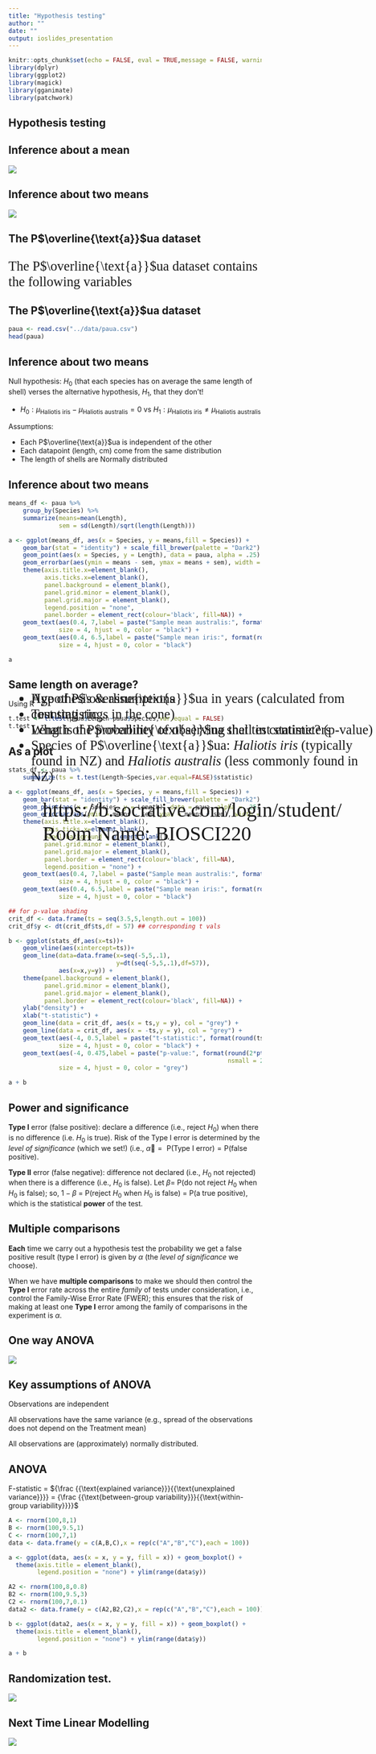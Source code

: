 ```yaml
---
title: "Hypothesis testing"
author: ""
date: ""
output: ioslides_presentation
---
```


<style type="text/css">
slides > slide:not(.nobackground):after {
  content: '';
}
</style>

```r
knitr::opts_chunk$set(echo = FALSE, eval = TRUE,message = FALSE, warning = FALSE)
library(dplyr)
library(ggplot2)
library(magick)
library(gganimate)
library(patchwork)
```

## Hypothesis testing

<ul style="font-family: bookman, bookman; font-size:20pt; top:35%;position: absolute;">
<li> Hypothesis \& assumptions</li>
<li> Test statistic</li>
<li> What is the probability of observing that test statistic? (p-value)</li>
</ul>

## Inference about a mean

![](../gifs/os_ttest.gif)

## Inference about two means

![](../gifs/ts_ttest.gif)

## The P$\overline{\text{a}}$ua dataset

<p style="font-family: bookman, bookman; font-size:20pt"> The P$\overline{\text{a}}$ua dataset contains the following variables</p>
<ul style="font-family: bookman, bookman; font-size:20pt; top:35%;position: absolute;">
<li> Age of  P$\overline{\text{a}}$ua in years (calculated from counting rings in the
cone) </li>
<li> Length of  P$\overline{\text{a}}$ua shell in centimeters</li>
<li> Species of  P$\overline{\text{a}}$ua: *Haliotis iris* (typically found in NZ) and
*Haliotis australis* (less commonly found in NZ) </li>

</ul>

## The P$\overline{\text{a}}$ua dataset

```r
paua <- read.csv("../data/paua.csv")
head(paua)
```

## Inference about two means

Null hypothesis: $H_0$ (that each species has on average the same length of shell) verses the alternative hypothesis, $H_1$, that they don't!

+ $H_0: \mu_{\text{Haliotis iris}} - \mu_{\text{Haliotis australis}} = 0$ vs $H_1: \mu_{\text{Haliotis iris}} \neq \mu_{\text{Haliotis australis}}$

Assumptions: 

  + Each P$\overline{\text{a}}$ua is independent of the other
  + Each datapoint (length, cm) come from the same distribution
  + The length of shells are Normally distributed
  
## Inference about two means
  
```r

means_df <- paua %>%
    group_by(Species) %>%
    summarize(means=mean(Length),
              sem = sd(Length)/sqrt(length(Length)))

a <- ggplot(means_df, aes(x = Species, y = means,fill = Species)) +
    geom_bar(stat = "identity") + scale_fill_brewer(palette = "Dark2") +
    geom_point(aes(x = Species, y = Length), data = paua, alpha = .25) +
    geom_errorbar(aes(ymin = means - sem, ymax = means + sem), width = .2) +
    theme(axis.title.x=element_blank(),
          axis.ticks.x=element_blank(),
          panel.background = element_blank(),
          panel.grid.minor = element_blank(),
          panel.grid.major = element_blank(),
          legend.position = "none",
          panel.border = element_rect(colour='black', fill=NA)) +
    geom_text(aes(0.4, 7,label = paste("Sample mean australis:", format(round(means_df[[1,2]], 2), nsmall = 2))),
              size = 4, hjust = 0, color = "black") +
    geom_text(aes(0.4, 6.5,label = paste("Sample mean iris:", format(round(means_df[[2,2]], 2), nsmall = 2))),
              size = 4, hjust = 0, color = "black") 

a

```
  
## Same length on average?

Using R

```r
t.test <- t.test(paua$Length~paua$Species,var.equal = FALSE)
t.test
```

## As a plot

```r

stats_df <- paua %>%
    summarize(ts = t.test(Length~Species,var.equal=FALSE)$statistic)

a <- ggplot(means_df, aes(x = Species, y = means,fill = Species)) +
    geom_bar(stat = "identity") + scale_fill_brewer(palette = "Dark2") +
    geom_point(aes(x = Species, y = Length), data = paua, alpha = .25) +
    geom_errorbar(aes(ymin = means - sem, ymax = means + sem), width = .2) +
    theme(axis.title.x=element_blank(),
          axis.ticks.x=element_blank(),
          panel.background = element_blank(),
          panel.grid.minor = element_blank(),
          panel.grid.major = element_blank(),
          panel.border = element_rect(colour='black', fill=NA),
          legend.position = "none") +
    geom_text(aes(0.4, 7,label = paste("Sample mean australis:", format(round(means_df[[1,2]], 2), nsmall = 2))),
              size = 4, hjust = 0, color = "black") +
    geom_text(aes(0.4, 6.5,label = paste("Sample mean iris:", format(round(means_df[[2,2]], 2), nsmall = 2))),
              size = 4, hjust = 0, color = "black") 

## for p-value shading
crit_df <- data.frame(ts = seq(3.5,5,length.out = 100))
crit_df$y <- dt(crit_df$ts,df = 57) ## corresponding t vals

b <- ggplot(stats_df,aes(x=ts))+
    geom_vline(aes(xintercept=ts))+
    geom_line(data=data.frame(x=seq(-5,5,.1),
                              y=dt(seq(-5,5,.1),df=57)),
              aes(x=x,y=y)) +
    theme(panel.background = element_blank(),
          panel.grid.minor = element_blank(),
          panel.grid.major = element_blank(),
          panel.border = element_rect(colour='black', fill=NA)) +
    ylab("density") +
    xlab("t-statistic") +
    geom_line(data = crit_df, aes(x = ts,y = y), col = "grey") +
    geom_line(data = crit_df, aes(x = -ts,y = y), col = "grey") +
    geom_text(aes(-4, 0.5,label = paste("t-statistic:", format(round(ts, 2), nsmall = 2))),
              size = 4, hjust = 0, color = "black") +
    geom_text(aes(-4, 0.475,label = paste("p-value:", format(round(2*pt(abs(ts),df = 57,lower.tail = FALSE), 2),
                                                             nsmall = 2))),
              size = 4, hjust = 0, color = "grey")

a + b
```

## Power and significance

**Type I** error (false positive): declare a difference (i.e., reject $H_0$) when there is no difference (i.e. $H_0$ is true). Risk of the Type I error is determined by the *level of significance* (which we set!) (i.e., $\alpha =\text{ P(Type I error)} = \text{P(false positive)}$.

**Type II** error (false negative): difference not declared (i.e., $H_0$ not rejected) when there is a difference (i.e., $H_0$ is false). Let $\beta =$ P(do not reject $H_0$ when $H_0$ is false); so, $1-\beta$ = P(reject $H_0$ when $H_0$ is false) = P(a true positive), which is the statistical **power** of the test.

## Multiple comparisons

**Each** time we carry out a hypothesis test the probability we get a false positive result (type I error) is given by $\alpha$ (the *level of significance* we choose).

When we have **multiple comparisons** to make we should then control the **Type I** error rate across the entire *family* of tests under consideration, i.e., control the Family-Wise Error Rate (FWER); this ensures that the risk of making at least one **Type I** error among the family of comparisons in the experiment is $\alpha$.

## One way ANOVA

![](../gifs/anova.gif)

## Key assumptions of ANOVA

Observations are independent

All observations have the same variance (e.g., spread of the observations does not depend on the Treatment mean)

All observations are (approximately) normally distributed.
 
## ANOVA

F-statistic = ${\frac  {{\text{explained variance}}}{{\text{unexplained variance}}}} = {\frac  {{\text{between-group variability}}}{{\text{within-group variability}}}}$ 

```r
A <- rnorm(100,8,1)
B <- rnorm(100,9.5,1)
C <- rnorm(100,7,1)
data <- data.frame(y = c(A,B,C),x = rep(c("A","B","C"),each = 100))

a <- ggplot(data, aes(x = x, y = y, fill = x)) + geom_boxplot() +
  theme(axis.title = element_blank(),
        legend.position = "none") + ylim(range(data$y))

A2 <- rnorm(100,8,0.8)
B2 <- rnorm(100,9.5,3)
C2 <- rnorm(100,7,0.1)
data2 <- data.frame(y = c(A2,B2,C2),x = rep(c("A","B","C"),each = 100))

b <- ggplot(data2, aes(x = x, y = y, fill = x)) + geom_boxplot() +
  theme(axis.title = element_blank(),
        legend.position = "none") + ylim(range(data$y))

a + b

```

## Randomization test. 

![](../gifs/random.gif)


## Next Time Linear Modelling

![](../gifs/lm.gif)



## 


<ul style="font-family: bookman, bookman; font-size:30pt; top:40%;position: absolute;">
  https://b.socrative.com/login/student/
  Room Name: BIOSCI220
 </ul>

